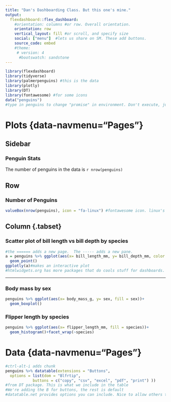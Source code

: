 ```yaml
---
title: "Dan's Dashboarding Class. But this one's mine."
output: 
  flexdashboard::flex_dashboard:
    #orientation: columns #or row. Overall orientation.
    orientation: row
    vertical_layout: fill #or scroll, and specify size
    social: ["menu"]  #lets us share on SM. These add buttons.
    source_code: embed
    #theme:
     # version: 4
      #bootswatch: sandstone
---
```


```r
library(flexdashboard)
library(tidyverse)
library(palmerpenguins) #this is the data
library(plotly)
library(DT)
library(fontawesome) #for some icons
data("penguins")
#type in penguins to change "promise" in environment. Don't execute, just delete.
```

Plots {data-navmenu="Pages"} <!--this nests the page tabs -->
===========================================


Sidebar {.sidebar}
--------------------------------------------------

### Penguin Stats
The number of penguins in the data is `r nrow(penguins)`
<!-- adds to all plots -->


Row
----------------------------------------

### Number of Penguins
```r
valueBox(nrow(penguins), icon = "fa-linux") #fontawesome icon. linux's is a penguin
```



Column {.tabset} <!--or use--- Column {data-width=650}  ------>
-----------------------------------------------------------------------


### Scatter plot of bill length vs bill depth by species

```r
#the ====== adds a new page.  The ----- adds a new pane.
a = penguins %>% ggplot(aes(x= bill_length_mm, y= bill_depth_mm, color = species))+
  geom_point()
ggplotly(a)#makes an interactive plot
#htmlwidgets.org has more packages that do cools stuff for dashboards. leaflet is good for maps...
```


-----------------------------------------------------------------------

### Body mass by sex

```r
penguins %>% ggplot(aes(x= body_mass_g, y= sex, fill = sex))+
  geom_boxplot()
```

### Flipper length by species

```r
penguins %>% ggplot(aes(x= flipper_length_mm, fill = species))+
  geom_histogram()+facet_wrap(~species)
```

Data {data-navmenu="Pages"} <!--this nests the page tabs. Have to do for each page -->
==========================================

```r
#ctrl-alt-i adds chunk
penguins %>% datatable(extensions = "Buttons",
  options = list(dom = "Blfrtip",
            buttons = c("copy", "csv", "excel", "pdf", "print") ))
#from DT package. This is what we include in the table
#We're adding the B for buttons, the rest is default
#datatable.net provides options you can include. Nice to allow others to download your data
```

